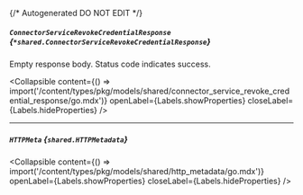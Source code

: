 {/* Autogenerated DO NOT EDIT  */}

##### `ConnectorServiceRevokeCredentialResponse` *{`*shared.ConnectorServiceRevokeCredentialResponse`}*
Empty response body. Status code indicates success.

<Collapsible content={() => import('/content/types/pkg/models/shared/connector_service_revoke_credential_response/go.mdx')} openLabel={Labels.showProperties} closeLabel={Labels.hideProperties} />


---
##### `HTTPMeta` *{`shared.HTTPMetadata`}*

<Collapsible content={() => import('/content/types/pkg/models/shared/http_metadata/go.mdx')} openLabel={Labels.showProperties} closeLabel={Labels.hideProperties} />



